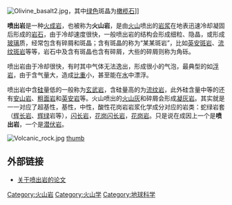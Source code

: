 {{Unreferenced|time=2019-01-01T09:43:39+00:00}}
[[File:Olivine_basalt2.jpg|thumb]]，其中[[绿色|绿色]]斑晶为[[橄榄石|橄榄石]]]]

'''喷出岩'''是一种[[火成岩|火成岩]]，也被称为'''火山岩'''，是由[[火山|火山]]喷出的[[岩浆|岩浆]]在地表迅速冷却凝固后形成的[[岩石|岩石]]，由于冷却速度很快，一般喷出岩的结构会形成细粒、隐晶，或形成[[玻璃|玻璃]]质，经常包含有碎屑和斑晶；含有斑晶的称为“某某斑岩”，比如[[英安斑岩|英安斑岩]]、[[流纹斑岩|流纹斑岩]]等等，岩石中及含有斑晶也含有碎屑，大些的碎屑则称为角砾。

喷出岩由于冷却很快，有时其中气体无法逸出，形成很小的气泡，最典型的如[[浮岩|浮岩]]，由于含气量大，造成[[比重|比重]]小，甚至能在[[水|水]]中漂浮。

喷出岩中含[[硅|硅]]量低的一般称为[[玄武岩|玄武岩]]，含硅量高的为[[流纹岩|流纹岩]]，此外硅含量中等的还有[[安山岩|安山岩]]、[[粗面岩|粗面岩]]和[[英安岩|英安岩]]等。火山喷出的[[火山灰|火山灰]]和碎屑会形成[[凝灰岩|凝灰岩]]。其实就是一一对应了超基性，基性，中性，酸性花岗岩岩浆化学成分对应的岩类：蛇绿岩套（[[辉长岩|辉长岩]]、[[辉绿|辉绿]]岩等），[[闪长岩|闪长岩]]，[[花岗闪长岩|花岗闪长岩]]，[[花岗岩|花岗岩]]。只是说在成因上一个是'''喷出岩'''，一个是[[潜伏岩|潜伏岩]]。

[[File:Volcanic_rock.jpg|thumb]]
[[文件:火山岩.jpg|thumb]]

== 外部链接 ==
{{commonscat|Volcanic rocks}}
* [https://web.archive.org/web/20130413045440/http://lunwentianxia.com/class_sf/P588.14/ 关于喷出岩的论文]

{{Igneous rocks}}
{{火山}}
{{地質學原理}}
{{水耕栽培}}
{{Authority control}}

[[Category:火山岩|Category:火山岩]]
[[Category:火山学|Category:火山学]]
[[Category:地球科学|Category:地球科学]]